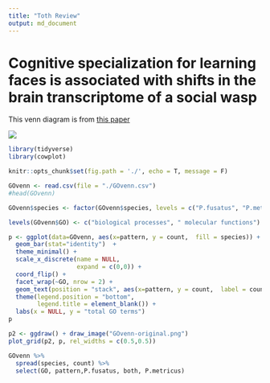 ```yaml
---
title: "Toth Review"
output: md_document
---
```


# Cognitive specialization for learning faces is associated with shifts in the brain transcriptome of a social wasp

This venn diagram is from [this paper](http://jeb.biologists.org/content/220/12/2149)

![](GOvenn-original.png)

```r
library(tidyverse)
library(cowplot)

knitr::opts_chunk$set(fig.path = './', echo = T, message = F)
```

```r
GOvenn <- read.csv(file = "./GOvenn.csv")
#head(GOvenn)

GOvenn$species <- factor(GOvenn$species, levels = c("P.fusatus", "P.metricus",  "both"))

levels(GOvenn$GO) <- c("biological processes", " molecular functions")

p <- ggplot(data=GOvenn, aes(x=pattern, y = count,  fill = species)) + 
  geom_bar(stat="identity")  + 
  theme_minimal() +
  scale_x_discrete(name = NULL,
                   expand = c(0,0)) +
  coord_flip() +
  facet_wrap(~GO, nrow = 2) +
  geom_text(position = "stack", aes(x=pattern, y = count,  label = count, hjust = 0.5)) +
  theme(legend.position = "bottom",
        legend.title = element_blank()) +
  labs(x = NULL, y = "total GO terms") 
p


```

```r
p2 <- ggdraw() + draw_image("GOvenn-original.png")
plot_grid(p2, p, rel_widths = c(0.5,0.5))
```

```r
GOvenn %>%
  spread(species, count) %>%
  select(GO, pattern,P.fusatus, both, P.metricus)
```
